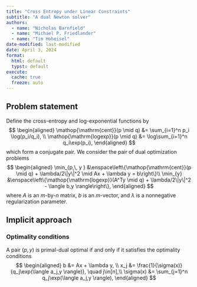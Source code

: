 ```yaml
---
title: "Cross Entropy under Linear Constraints"
subtitle: "A dual Newton solver"
authors:
  - name: "Nicholas Barnfield"
  - name: "Michael P. Friedlander"
  - name: "Tim Hoheisel"
date-modified: last-modified
date: April 3, 2024 
format:
  html: default
  typst: default
execute:
  cache: true
  freeze: auto
---
```


\newcommand{\logexp}{\mathop{\mathrm{logexp}}}
\newcommand{\cent}{\mathop{\mathrm{cent}}}
\newcommand{\ip}[1]{\langle #1 \rangle}

## Problem statement

Define the cross-entropy and log-exponential functions by
$$
\begin{aligned}
\cent(p \mid q) &= \sum_{i=1}^n p_i \log(p_i/q_i), \\
\logexp(p \mid q) &= \log\sum_{i=1}^n q_i\exp(p_i),
\end{aligned}
$$
which form a conjugate pair.  We consider the pair of dual optimization problems
$$
\begin{aligned}
\min_{p,\, y } &\enspace\left\{\cent(p \mid q) + \lambda/2\|y\|^2 \mid Ax + \lambda y = b\right\}\\
\min_{y} &\enspace\left\{\logexp(A^Ty \mid q) + \lambda/2\|y\|^2 - \ip{b,y}\right\},
\end{aligned}
$$
where $A$ is an $m$-by-$n$ matrix, $b$ is an $m$-vector, and $\lambda$ is a nonnegative regularization parameter.

## Implicit approach

### Optimality conditions

A pair $(p, y)$ is primal-dual optimal if and only if it satisfies the optimality conditions
$$
\begin{aligned}
b &= Ax + \lambda y, \\
x_j &= \frac{1}{\sigma(x)}{q_j\exp(\ip{a_j,y})}, \quad j\in[n],\\
\sigma(x) &= \sum_{j=1}^n q_j\exp(\ip{a_j,y}),
\end{aligned}
$$
